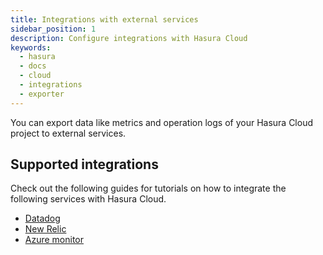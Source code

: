 ```yaml
---
title: Integrations with external services
sidebar_position: 1
description: Configure integrations with Hasura Cloud
keywords:
  - hasura
  - docs
  - cloud
  - integrations
  - exporter
---
```


You can export data like metrics and operation logs of your Hasura Cloud
project to external services.

## Supported integrations

Check out the following guides for tutorials on how to integrate the
following services with Hasura Cloud.

* [Datadog](datadog)
* [New Relic](newrelic)
* [Azure monitor](azure-monitor)
